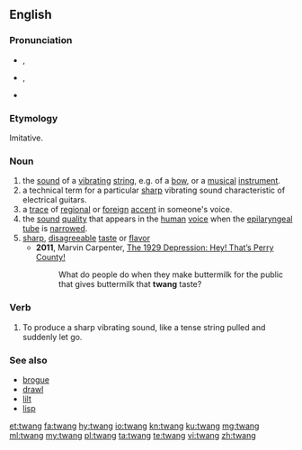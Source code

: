 ==English==

===Pronunciation===
* {{enPR|twăng}}, {{IPA|/twæŋ/|lang=en}}
* {{context|also|lang=en}} {{a|US}} {{enPR|twāng}}, {{IPA|/tweɪŋ/|lang=en}}
* {{rhymes|æŋ|lang=en}}

===Etymology===
Imitative.

===Noun===
{{en-noun}}

# the [[sound]] of a [[vibrate|vibrating]] [[string]], e.g. of a [[bow]], or a [[music]]al [[instrument]].
# a technical term for a particular [[sharp]] vibrating sound characteristic of electrical guitars.
# a [[trace]] of [[regional]] or [[foreign]] [[accent]] in someone's voice.
# the [[sound]] [[quality]] that appears in the [[human]] [[voice]] when the [[epilaryngeal]] [[tube]] is [[narrow]]ed.
# [[sharp]], [[disagreeable]] [[taste]] or [[flavor]]
#* '''2011''', Marvin Carpenter, [https://books.google.com/books?id=QdMepOkuWgIC&pg=PA2&dq=twang+taste&hl=en&sa=X&ved=0CCIQ6AEwATgKahUKEwi5266Ng8DHAhUPK4gKHU7pDQU#v=onepage&q=twang%20taste&f=false The 1929 Depression: Hey! That’s Perry County!]
#*: What do people do when they make buttermilk for the public that gives buttermilk that '''twang''' taste?

===Verb===
{{en-verb}}

# To produce a sharp vibrating sound, like a tense string pulled and suddenly let go.

===See also===
* [[brogue]]
* [[drawl]]
* [[lilt]]
* [[lisp]]

[[et:twang]]
[[fa:twang]]
[[hy:twang]]
[[io:twang]]
[[kn:twang]]
[[ku:twang]]
[[mg:twang]]
[[ml:twang]]
[[my:twang]]
[[pl:twang]]
[[ta:twang]]
[[te:twang]]
[[vi:twang]]
[[zh:twang]]